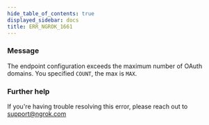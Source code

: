 ```yaml
---
hide_table_of_contents: true
displayed_sidebar: docs
title: ERR_NGROK_1661
---
```




### Message

The endpoint configuration exceeds the maximum number of OAuth domains. You specified `COUNT`, the max is `MAX`.

<ErrorDetails error="err_ngrok_1661" />

### Further help

If you're having trouble resolving this error, please reach out to [support@ngrok.com](mailto:support@ngrok.com?subject=Help%20with%20ERR_NGROK_1661)
